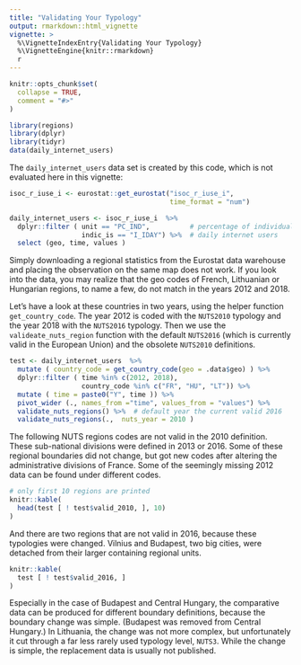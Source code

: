 ---
title: "Validating Your Typology"
output: rmarkdown::html_vignette
vignette: >
  %\VignetteIndexEntry{Validating Your Typology}
  %\VignetteEngine{knitr::rmarkdown}
  r
---

```{r, include = FALSE}
knitr::opts_chunk$set(
  collapse = TRUE,
  comment = "#>"
)
```

```{r setup, message=FALSE, warnings=FALSE, echo=FALSE}
library(regions)
library(dplyr)
library(tidyr)
data(daily_internet_users)
```

The `daily_internet_users` data set is created by this code, which is not evaluated here in this vignette: 

```{r example, eval=FALSE}
isoc_r_iuse_i <- eurostat::get_eurostat("isoc_r_iuse_i",
                                        time_format = "num") 

daily_internet_users <- isoc_r_iuse_i  %>%
  dplyr::filter ( unit == "PC_IND",          # percentage of individuals
                  indic_is == "I_IDAY") %>%  # daily internet users
  select (geo, time, values )
```

Simply downloading a regional statistics from the Eurostat data warehouse and placing the observation on the same map does not work.  If you look into the data, you may realize that the geo codes of French, Lithuanian or Hungarian regions, to name a few, do not match in the years 2012 and 2018. 

Let's have a look at these countries in two years, using the helper function `get_country_code`.  The year 2012 is coded with the `NUTS2010` typology and the year 2018 with the `NUTS2016` typology. Then we use the 
`valideate_nuts_region` function with the default `NUTS2016` (which is currently valid in the European Union) and the obsolete `NUTS2010` definitions. 

```{r testvalidate}
test <- daily_internet_users  %>% 
  mutate ( country_code = get_country_code(geo = .data$geo) ) %>%
  dplyr::filter ( time %in% c(2012, 2018),
                  country_code %in% c("FR", "HU", "LT")) %>%
  mutate ( time = paste0("Y", time )) %>%
  pivot_wider (., names_from ="time", values_from = "values") %>%
  validate_nuts_regions() %>%  # default year the current valid 2016
  validate_nuts_regions(.,  nuts_year = 2010 )
```

The following NUTS regions codes are not valid in the 2010 definition. These sub-national divisions were defined in 2013 or 2016. Some of these regional boundaries did not change, but got new codes after altering the administrative divisions of France. Some of the seemingly missing 2012 data can be found under different codes.

```{r new}
# only first 10 regions are printed
knitr::kable( 
  head(test [ ! test$valid_2010, ], 10)
)
```

And there are two regions that are not valid in 2016, because these typologies were changed. Vilnius and Budapest, two big cities, were detached from their larger containing regional units. 

```{r old}
knitr::kable(
  test [ ! test$valid_2016, ]
)
```

Especially in the case of Budapest and Central Hungary, the comparative data can be produced for different boundary definitions, because the boundary change was simple.  (Budapest was removed from Central Hungary.) In Lithuania, the change was not more complex, but unfortunately it cut through a far less rarely used typology level, `NUTS3`. While the change is simple, the replacement data is usually not published. 